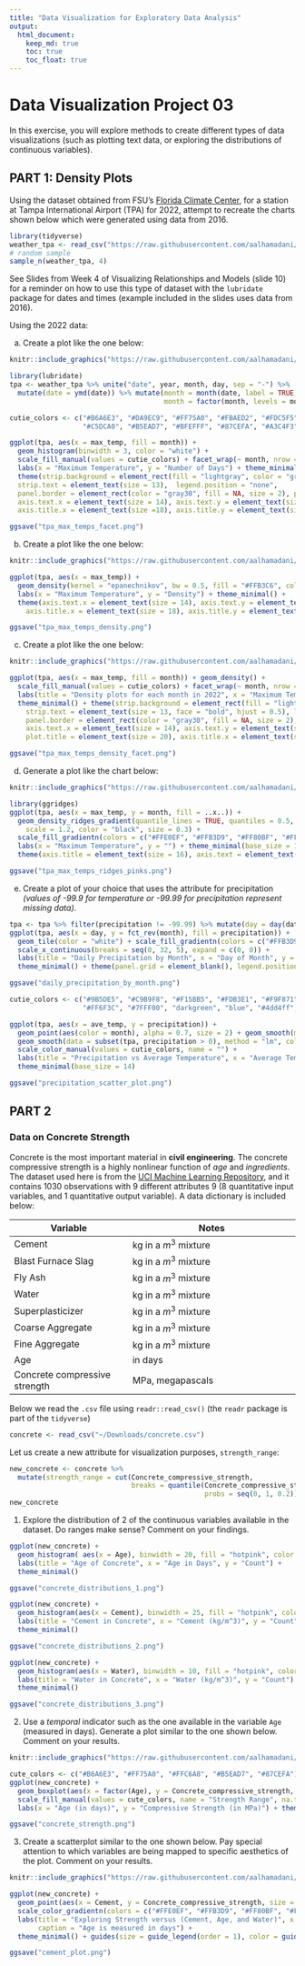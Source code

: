 ```yaml
---
title: "Data Visualization for Exploratory Data Analysis"
output: 
  html_document:
    keep_md: true
    toc: true
    toc_float: true
---
```


# Data Visualization Project 03


In this exercise, you will explore methods to create different types of data visualizations (such as plotting text data, or exploring the distributions of continuous variables).


## PART 1: Density Plots

Using the dataset obtained from FSU's [Florida Climate Center](https://climatecenter.fsu.edu/climate-data-access-tools/downloadable-data), for a station at Tampa International Airport (TPA) for 2022, attempt to recreate the charts shown below which were generated using data from 2016. 

```r
library(tidyverse)
weather_tpa <- read_csv("https://raw.githubusercontent.com/aalhamadani/datasets/master/tpa_weather_2022.csv")
# random sample 
sample_n(weather_tpa, 4)
```

See Slides from Week 4 of Visualizing Relationships and Models (slide 10) for a reminder on how to use this type of dataset with the `lubridate` package for dates and times (example included in the slides uses data from 2016).

Using the 2022 data: 

(a) Create a plot like the one below:

```r
knitr::include_graphics("https://raw.githubusercontent.com/aalhamadani/dataviz_final_project/main/figures/tpa_max_temps_facet.png")
```
```r
library(lubridate) 
tpa <- weather_tpa %>% unite("date", year, month, day, sep = "-") %>% 
  mutate(date = ymd(date)) %>% mutate(month = month(date, label = TRUE, abbr = FALSE), 
                                      month = factor(month, levels = month.name)) 

cutie_colors <- c("#B6A6E3", "#DA9EC9", "#FF75A0", "#FBAED2", "#FDC5F5", "#FFC6A8", 
                  "#C5DCA0", "#B5EAD7", "#BFEFFF", "#87CEFA", "#A3C4F3", "#8AB6D6")

ggplot(tpa, aes(x = max_temp, fill = month)) + 
  geom_histogram(binwidth = 3, color = "white") +
  scale_fill_manual(values = cutie_colors) + facet_wrap(~ month, nrow = 3, ncol = 4) +
  labs(x = "Maximum Temperature", y = "Number of Days") + theme_minimal() + 
  theme(strip.background = element_rect(fill = "lightgray", color = "gray30", size = 2),
  strip.text = element_text(size = 13),  legend.position = "none", 
  panel.border = element_rect(color = "gray30", fill = NA, size = 2), panel.spacing = unit(0.5, "lines"),
  axis.text.x = element_text(size = 14), axis.text.y = element_text(size = 14), 
  axis.title.x = element_text(size =18), axis.title.y = element_text(size = 18))

ggsave("tpa_max_temps_facet.png")
```

(b) Create a plot like the one below:

```r
knitr::include_graphics("https://raw.githubusercontent.com/aalhamadani/dataviz_final_project/main/figures/tpa_max_temps_density.png")
```

```r
ggplot(tpa, aes(x = max_temp)) + 
  geom_density(kernel = "epanechnikov", bw = 0.5, fill = "#FFB3C6", color = "#FF75A0", size = 1.1) +
  labs(x = "Maximum Temperature", y = "Density") + theme_minimal() +
  theme(axis.text.x = element_text(size = 14), axis.text.y = element_text(size = 14),
    axis.title.x = element_text(size = 18), axis.title.y = element_text(size = 18))

ggsave("tpa_max_temps_density.png")
```

(c) Create a plot like the one below:

```r
knitr::include_graphics("https://raw.githubusercontent.com/aalhamadani/dataviz_final_project/main/figures/tpa_max_temps_density_facet.png")
```

```r
ggplot(tpa, aes(x = max_temp, fill = month)) + geom_density() +
  scale_fill_manual(values = cutie_colors) + facet_wrap(~ month, nrow = 3, ncol = 4) +
  labs(title = "Density plots for each month in 2022", x = "Maximum Temperatures", y = "") +
  theme_minimal() + theme(strip.background = element_rect(fill = "lightgray", color = "gray30", size = 2),
    strip.text = element_text(size = 13, face = "bold", hjust = 0.5), legend.position = "none",
    panel.border = element_rect(color = "gray30", fill = NA, size = 2), panel.spacing = unit(0.5, "lines"), 
    axis.text.x = element_text(size = 14), axis.text.y = element_text(size = 14), 
    plot.title = element_text(size = 20), axis.title.x = element_text(size = 18))

ggsave("tpa_max_temps_density_facet.png")
```

(d) Generate a plot like the chart below:

```r
knitr::include_graphics("https://raw.githubusercontent.com/aalhamadani/dataviz_final_project/main/figures/tpa_max_temps_ridges_plasma.png")
```

```r
library(ggridges)
ggplot(tpa, aes(x = max_temp, y = month, fill = ..x..)) +
  geom_density_ridges_gradient(quantile_lines = TRUE, quantiles = 0.5,
    scale = 1.2, color = "black", size = 0.3) +
  scale_fill_gradientn(colors = c("#FFE0EF", "#FFB3D9", "#FF80BF", "#FF4DA6", "#D10072"), name = "") +
  labs(x = "Maximum Temperature", y = "") + theme_minimal(base_size = 14) +
  theme(axis.title = element_text(size = 16), axis.text = element_text(size = 14), legend.position = "right")

ggsave("tpa_max_temps_ridges_pinks.png")
```

(e) Create a plot of your choice that uses the attribute for precipitation _(values of -99.9 for temperature or -99.99 for precipitation represent missing data)_.

```r
tpa <- tpa %>% filter(precipitation != -99.99) %>% mutate(day = day(date))
ggplot(tpa, aes(x = day, y = fct_rev(month), fill = precipitation)) +
  geom_tile(color = "white") + scale_fill_gradientn(colors = c("#FFB3D9", "#FF80BF", "#D10072")) +
  scale_x_continuous(breaks = seq(0, 32, 5), expand = c(0, 0)) +
  labs(title = "Daily Precipitation by Month", x = "Day of Month", y = "", fill = "Precip (in.)") +
  theme_minimal() + theme(panel.grid = element_blank(), legend.position = "bottom")

ggsave("daily_precipitation_by_month.png")
```
```r

cutie_colors <- c("#9B5DE5", "#C9B9F8", "#F15BB5", "#FDB3E1", "#F9F871", "#FFC75F", 
                  "#FF6F3C", "#7FFF00", "darkgreen", "blue", "#4dd4ff", "#4D96FF")

ggplot(tpa, aes(x = ave_temp, y = precipitation)) +
  geom_point(aes(color = month), alpha = 0.7, size = 2) + geom_smooth(method = "lm", se = FALSE, color = "darkgrey") + 
  geom_smooth(data = subset(tpa, precipitation > 0), method = "lm", color = "darkgrey", linetype = "dashed", se = FALSE) +
  scale_color_manual(values = cutie_colors, name = "") +
  labs(title = "Precipitation vs Average Temperature", x = "Average Temperature", y = "Precipitation (in)") +
  theme_minimal(base_size = 14)

ggsave("precipitation_scatter_plot.png")
```

## PART 2 
### Data on Concrete Strength 

Concrete is the most important material in **civil engineering**. The concrete compressive strength is a highly nonlinear function of _age_ and _ingredients_. The dataset used here is from the [UCI Machine Learning Repository](https://archive.ics.uci.edu/ml/index.php), and it contains 1030 observations with 9 different attributes 9 (8 quantitative input variables, and 1 quantitative output variable). A data dictionary is included below: 


Variable                      |    Notes                
------------------------------|-------------------------------------------
Cement                        | kg in a $m^3$ mixture             
Blast Furnace Slag            | kg in a $m^3$ mixture  
Fly Ash                       | kg in a $m^3$ mixture             
Water                         | kg in a $m^3$ mixture              
Superplasticizer              | kg in a $m^3$ mixture
Coarse Aggregate              | kg in a $m^3$ mixture
Fine Aggregate                | kg in a $m^3$ mixture      
Age                           | in days                                             
Concrete compressive strength | MPa, megapascals


Below we read the `.csv` file using `readr::read_csv()` (the `readr` package is part of the `tidyverse`)

```r
concrete <- read_csv("~/Downloads/concrete.csv")
```


Let us create a new attribute for visualization purposes, `strength_range`: 

```r
new_concrete <- concrete %>%
  mutate(strength_range = cut(Concrete_compressive_strength, 
                              breaks = quantile(Concrete_compressive_strength, 
                                                probs = seq(0, 1, 0.2))))
new_concrete
```



1. Explore the distribution of 2 of the continuous variables available in the dataset. Do ranges make sense? Comment on your findings.

```r

ggplot(new_concrete) + 
  geom_histogram( aes(x = Age), binwidth = 20, fill = "hotpink", color = "white") +
  labs(title = "Age of Concrete", x = "Age in Days", y = "Count") +
  theme_minimal()

ggsave("concrete_distributions_1.png")

ggplot(new_concrete) +
  geom_histogram(aes(x = Cement), binwidth = 25, fill = "hotpink", color = "white") +
  labs(title = "Cement in Concrete", x = "Cement (kg/m^3)", y = "Count") +
  theme_minimal()

ggsave("concrete_distributions_2.png")

ggplot(new_concrete) +
  geom_histogram(aes(x = Water), binwidth = 10, fill = "hotpink", color = "white") +
  labs(title = "Water in Concrete", x = "Water (kg/m^3)", y = "Count") +
  theme_minimal() 

ggsave("concrete_distributions_3.png")
```

2. Use a _temporal_ indicator such as the one available in the variable `Age` (measured in days). Generate a plot similar to the one shown below. Comment on your results.

```r
knitr::include_graphics("https://raw.githubusercontent.com/aalhamadani/dataviz_final_project/main/figures/concrete_strength.png")
```
```r
cute_colors <- c("#B6A6E3", "#FF75A0", "#FFC6A8", "#B5EAD7", "#87CEFA")
ggplot(new_concrete) +
  geom_boxplot(aes(x = factor(Age), y = Concrete_compressive_strength, fill = strength_range)) +
  scale_fill_manual(values = cute_colors, name = "Strength Range", na.translate = FALSE) +
  labs(x = "Age (in days)", y = "Compressive Strength (in MPa)") + theme_minimal() 

ggsave("concrete_strength.png")
```


3. Create a scatterplot similar to the one shown below. Pay special attention to which variables are being mapped to specific aesthetics of the plot. Comment on your results. 

```r
knitr::include_graphics("https://raw.githubusercontent.com/aalhamadani/dataviz_final_project/main/figures/cement_plot.png")
```

```r
ggplot(new_concrete) +
  geom_point(aes(x = Cement, y = Concrete_compressive_strength, size = Age, color = Water), alpha = 0.7) +
  scale_color_gradientn(colors = c("#FFE0EF", "#FFB3D9", "#FF80BF", "#FF4DA6", "#D10072"), name = "Water (kg/m^3)") + 
  labs(title = "Exploring Strength versus (Cement, Age, and Water)", x = "Cement (kg/m^3)", y = "Strength", 
       caption = "Age is measured in days") +
  theme_minimal() + guides(size = guide_legend(order = 1), color = guide_colorbar(order = 2))

ggsave("cement_plot.png")

```




